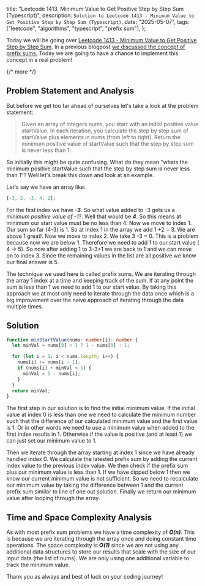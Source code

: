   title:
    "Leetcode 1413. Minimum Value to Get Positive Step by Step Sum (Typescript)",
  description: `Solution to Leetcode 1413 - Minimum Value to Get Positive Step by Step Sum (Typescript)`,
  date: "2025-05-07",
  tags: ["leetcode", "algorithms", "typescript", "prefix sum"],
};

Today we will be going over [Leetcode 1413 - Minimum Value to Get Positive Step by Step Sum](https://leetcode.com/problems/minimum-value-to-get-positive-step-by-step-sum/description/). In a previous blogpost [we discussed the concept of prefix sums.](https://www.pcoroneos.com/blog/leetcode/1480-running-sum-of-1d-array) Today we are going to have a chance to implement this concept in a real problem!

{/* more */}

## Problem Statement and Analysis

But before we get too far ahead of ourselves let's take a look at the problem statement:

> Given an array of integers nums, you start with an initial positive value startValue.
> In each iteration, you calculate the step by step sum of startValue plus elements in nums (from left to right).
> Return the minimum positive value of startValue such that the step by step sum is never less than 1.

So initially this might be quite confusing. What do they mean "whats the minimum positive startValue such that the step by step sum is never less than 1"? Well let's break this down and look at an example.

Let's say we have an array like:

```typescript
[-3, 2, -3, 4, 2];
```

For the first index we have **_-3_**. So what value added to -3 gets us a _minimum positive value of -1_?. Well that would be **_4_**. So this means at minimum our start value must be no less than 4. Now we move to index 1. Our sum so far (4-3) is 1. So at index 1 in the array we add 1 +2 = 3. We are above 1 great!. Now we move to index 2. We take 3 -3 = 0. This is a problem because now we are below 1. Therefore we need to add 1 to our start value ( 4 -> 5). So now after adding 1 to 3-3+1 we are back to 1 and we can move on to index 3. Since the remaining values in the list are all positive we know our final answer is 5.

The technique we used here is called prefix sums. We are iterating through the array 1 index at a time and keeping track of the sum. If at any point the sum is less than 1 we need to add 1 to our start value. By taking this approach we at most only need to iterate through the data once which is a big improvement over the naive approach of iterating through the data multiple times.

## Solution

```typescript
function minStartValue(nums: number[]): number {
  let minVal = nums[0] < 1 ? 1 - nums[0] : 1;

  for (let i = 1; i < nums.length; i++) {
    nums[i] += nums[i - 1];
    if (nums[i] + minVal < 1) {
      minVal = 1 - nums[i];
    }
  }
  return minVal;
}
```

The first step in our solution is to find the initial minimum value. If the initial value at index 0 is less than one we need to calculate the minimum number such that the difference of our calculated minimum value and the first value is 1. Or in other words we need to use a minimum value when added to the first index results in 1. Otherwise if the value is positive (and at least 1) we can just set our minimum value to 1.

Then we iterate through the array starting at index 1 since we have already handled index 0. We calculate the latested prefix sum by adding the current index value to the previous index value. We then check if the prefix sum plus our minimum value is less than 1. If we have dipped below 1 then we know our current minimum value is not sufficient. So we need to recalculate our minimum value by taking the difference between 1 and the current prefix sum similar to line of one out solution. Finally we return our minimum value after looping through the array.

## Time and Space Complexity Analysis

As with most prefix sum problems we have a time complexity of **_O(n)_**. This is because we are iterating through the array once and doing constant time operations. The space complexity is **_O(1)_** since we are not using any additional data structures to store our results that scale with the size of our input data (the list of nums). We are only using one additional variable to track the minimum value.

Thank you as always and best of luck on your coding journey!
